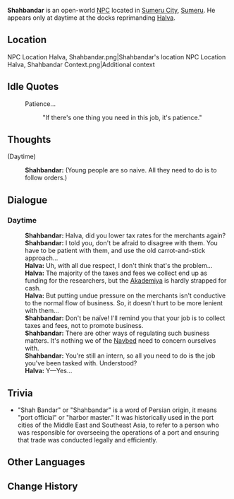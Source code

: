 {{Character Infobox
|type             = Open-World NPC
|image            = NPC Shahbandar.png
|region           = Sumeru
|location         = Sumeru
|affiliation      = Sumeru Akademiya
|title            = The Navbed
|ancestry         = <!-- Clan/family -->
|father           = 
|mother           = 
|spouse           = 
|sibling          = 
|child            = 
|relative         = 
|voiceEN          = 
|voiceCN          = 
|voiceJP          = 
}}
'''Shahbandar''' is an open-world [[NPC]] located in [[Sumeru City]], [[Sumeru]]. He appears only at daytime at the docks reprimanding [[Halva]].

==Location==
<gallery>
NPC Location Halva, Shahbandar.png|Shahbandar's location
NPC Location Halva, Shahbandar Context.png|Additional context
</gallery>
<!--
==Profile==
''(To be added.)''

===Appearance===
''(To be added.)''

==Quests and Events==
{{Quests and Events}}
-->
==Idle Quotes==
{{Dialogue Start}}
: {{DIcon|Idle}} Patience...
:: {{A|VO Shahbandar 01.ogg}} "If there's one thing you need in this job, it's patience."
{{Dialogue End}}

==Thoughts==
{{All Schemes to Know Explanation|name=Shahbandar}}
{{Dialogue Start}}
;(Daytime)
:{{A|VO Shahbandar All Schemes to Know 01.ogg}} '''Shahbandar:''' (Young people are so naive. All they need to do is to follow orders.)
{{Dialogue End}}

==Dialogue==
===Daytime===
{{Dialogue Start}}
:'''Shahbandar:''' Halva, did you lower tax rates for the merchants again?
:'''Shahbandar:''' I told you, don't be afraid to disagree with them. You have to be patient with them, and use the old carrot-and-stick approach...
:'''Halva:''' Uh, with all due respect, I don't think that's the problem...
:'''Halva:''' The majority of the taxes and fees we collect end up as funding for the researchers, but the [[Akademiya]] is hardly strapped for cash.
:'''Halva:''' But putting undue pressure on the merchants isn't conductive to the normal flow of business. So, it doesn't hurt to be more lenient with them...
:'''Shahbandar:''' Don't be naïve! I'll remind you that your job is to collect taxes and fees, not to promote business.
:'''Shahbandar:''' There are other ways of regulating such business matters. It's nothing we of the [[Navbed]] need to concern ourselves with.
:'''Shahbandar:''' You're still an intern, so all you need to do is the job you've been tasked with. Understood?
:'''Halva:''' Y&mdash;Yes...
{{Dialogue End}}
<!--
==Event Dialogue==
===Event Name===
{{Dialogue Start}}
:'''{{subst:PAGENAME}}:'''
{{Dialogue End}}

==Trivia==
* 
-->
==Trivia==
* "Shah Bandar" or "Shahbandar" is a word of Persian origin, it means "port official" or "harbor master." It was historically used in the port cities of the Middle East and Southeast Asia, to refer to a person who was responsible for overseeing the operations of a port and ensuring that trade was conducted legally and efficiently.

==Other Languages==
{{Other Languages
|default_hidden = 1
|en      = Shahbandar
|zhs     = 沙班达尔
|zhs_rm  = Shābāndá'ěr
|zht     = 沙班達爾
|zht_rm  = Shābāndá'ěr
|ja      = シャフバンダル
|ja_rm   = Shafubandaru
|ko      = 샤반다르
|es      = Shahbandar
|fr      = Shahbandar
|ru      = Шахбандар
|th      = Shahbandar
|vi      = Shahbandar
|de      = Shahbandar
|id      = Shahbandar
|pt      = Shahbandar
|tr      = Shahbandar
|it      = Shahbandar
}}

==Change History==
{{Change History|3.0}}
